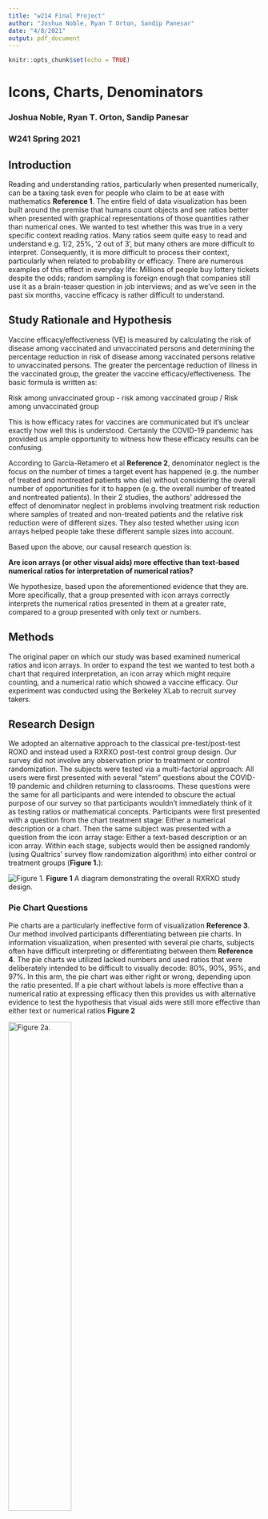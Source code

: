 ```yaml
---
title: "w214 Final Project"
author: "Joshua Noble, Ryan T Orton, Sandip Panesar"
date: "4/8/2021"
output: pdf_document
---
```


```r
knitr::opts_chunk$set(echo = TRUE)
```

# Icons, Charts, Denominators
### Joshua Noble, Ryan T. Orton, Sandip Panesar
### W241 Spring 2021


## Introduction

Reading and understanding ratios, particularly when presented numerically, can be a taxing task even for people who claim to be at ease with mathematics **Reference 1**. The entire field of data visualization has been built around the premise that humans count objects and see ratios better when presented with graphical representations of those quantities rather than numerical ones. We wanted to test whether this was true in a very specific context reading ratios. Many ratios seem quite easy to read and understand e.g. 1/2, 25%, ‘2 out of 3’, but many others are more difficult to interpret. Consequently, it is more difficult to process their context, particularly when related to probability or efficacy. There are numerous examples of this effect in everyday life: Millions of people buy lottery tickets despite the odds; random sampling is foreign enough that companies still use it as a brain-teaser question in job interviews; and as we’ve seen in the past six months, vaccine efficacy is rather difficult to understand.

## Study Rationale and Hypothesis

Vaccine efficacy/effectiveness (VE) is measured by calculating the risk of disease among vaccinated and unvaccinated persons and determining the percentage reduction in risk of disease among vaccinated persons relative to unvaccinated persons. The greater the percentage reduction of illness in the vaccinated group, the greater the vaccine efficacy/effectiveness. The basic formula is written as:

Risk among unvaccinated group - risk among vaccinated group / Risk among unvaccinated group

This is how efficacy rates for vaccines are communicated but it's unclear exactly how well this is understood. Certainly the COVID-19 pandemic has provided us ample opportunity to witness how these efficacy results can be confusing.

According to Garcia-Retamero et al **Reference 2**, denominator neglect is the focus on the number of times a target event has happened (e.g. the number of treated and nontreated patients who die) without considering the overall number of opportunities for it to happen (e.g. the overall number of treated and nontreated patients). In their 2 studies, the authors' addressed the effect of denominator neglect in problems involving treatment risk reduction where samples of treated and non-treated patients and the relative risk reduction were of different sizes. They also tested whether using icon arrays helped people take these different sample sizes into account. 

Based upon the above, our causal research question is:

**Are icon arrays (or other visual aids) more effective than text-based numerical ratios for interpretation of numerical ratios?**

We hypothesize, based upon the aforementioned evidence that they are. More specifically, that a group presented with icon arrays correctly interprets the numerical ratios presented in them at a greater rate, compared to a group presented with only text or numbers.

## Methods

The original paper on which our study was based examined numerical ratios and icon arrays. In order to expand the test we wanted to test both a chart that required interpretation, an icon array which might require counting, and a numerical ratio which showed a vaccine efficacy. Our experiment was conducted using the Berkeley XLab to recruit survey takers.


## Research Design

We adopted an alternative approach to the classical pre-test/post-test ROXO and instead used a RXRXO post-test control group design. Our survey did not involve any observation prior to treatment or control randomization. The subjects were tested via a multi-factorial approach: All users were first presented with several "stem" questions about the COVID-19 pandemic and children returning to classrooms. These questions were the same for all participants and were intended to obscure the actual purpose of our survey so that participants wouldn't immediately think of it as testing ratios or mathematical concepts. Participants were first presented with a question from the chart treatment stage: Either a numerical description or a chart. Then the same subject was presented with a question from the icon array stage: Either a text-based description or an icon array. Within each stage, subjects would then be assigned randomly (using Qualtrics' survey flow randomization algorithm) into either control or treatment groups (**Figure 1.**):

![Figure 1.](images/roxo.png)
**Figure 1** A diagram demonstrating the overall RXRXO study design.

### Pie Chart Questions

Pie charts are a particularly ineffective form of visualization **Reference 3**. Our method involved participants differentiating between pie charts. In information visualization, when presented with several pie charts, subjects often have difficult interpreting or differentiating between them **Reference 4**. The pie charts we utilized lacked numbers and used ratios that were deliberately intended to be difficult to visually decode: 80%, 90%, 95%, and 97%. In this arm, the pie chart was either right or wrong, depending upon the ratio presented. If a pie chart without labels is more effective than a numerical ratio at expressing efficacy then this provides us with alternative evidence to test the hypothesis that visual aids were still more effective than either text or numerical ratios **Figure 2**

![Figure 2a.](images/3_97.png){width=50%}
![Figure 2b.](images/5_95.png){width=50%}
**Figure 2** a. A pie chart representing 97% efficacy, b. A pie chart representing 85% efficacy.

### Icon Array Questions

For the icon array questions, icon arrays were employed to test numerical ratios of efficacy against icon arrays that represented vaccine efficacy. These icon arrays differ from the pie chart pairings in that they contain countable quantities of different colored icons and thus can be more precise than the charts **Figure 3**. 

![Figure 3a.](images/array_1.png){width=50%}

![Figure 3b.](images/array_2.png){width=50%}
**Figure 3** a. Icon array representing the treatment group of a hypothetical vaccine trial, whereby 4 out of 200 (represented by red and black figures, respectively) contracted COVID-19 following vaccination. b. Icon array representing the control group of a hypothetical vaccine trial, whereby 10 out of 100 (represented by red and black figures, respectively) contracted COVID-19 following vaccination. Altogether, vaccine efficacy is 80%.

The 'correct' answer to the question presented to the icon array subjects is also significantly easier to interpret compared to those in the chart arm. The correct answer was always 'yes', i.e. the vaccine was efficacious at the 80% level.

## Confounding Variables

In addition to the study-specific data, we also acquired a range of demographic data of participants. Numerous factors may affect the responses to our questions, namely how well subjects were able to understand them. These include age, level of educational attainment and English as a second language (ESL) status. We therefore kept data from the Berkeley Xlab experimental survey pertaining to these factors for use in analysis. 

## Analytic Plan

> 1. Descriptive statistics.
> 2. Group-based Statistical Tests (Chi-Squared).
> 3. Regression Analysis with and without potential control features. 

## Pilot Data

We ran a pilot study using Qualitrics which received 19 valid responses. This survey was open for approximately 10 days. The structure of the Pilot survey contained two arms which tested a chart against a numerator/denominator numerical representation and an icon array against a numerator/denominator numerical representation. We didn't collect demographic data from respondents. The accuracy of responses to the two questions is shown below: 

![Pilot Study Results](images/pilot_table.png)

The pilot study was not large enough to provide reliable sample sizes but it did provide confirmation that our survey itself was working as intended.

## Results 

The overall breakdown of our study is provided in **Figure 4.**. In all there were 309 respondents. 45 subjects were lost to attrition (test-stage surveys, failure to complete). For the first question, 131 subjects were presented with the pie-chart (treatment group) and 133 subjects were presented with the text control question. For the second question, 128 subjects were presented with the icon array (treatment group), 128 subjects were presented with the text control question. 

![Figure 4.](images/StudyFlow.png)
**Figure 4.** A diagram demonstrating the study flow and numbers of respondents for each respective control and treatment stage. 

### Demographics

Regarding relevant demographics, participant age ranged from 18 to 54, with a mean age of 23.5 (standard deviation 5.5). Relevant demographics of the test subjects are presented, grouped by educational level in **Table 1.**.

![Table 1.](images/demographics.png) 

Approximately half of the respondents had completed some college (likely undergraduate students), a quarter had completed their undergraduate studies, while only 8% progressed onto further education. 16% of respondents had no college. Interestingly, the majority of respondents in all educational groups were ESL students, with almost 4/5 of postgraduate respondents reporting ESL status. 


### Regression Analysis

We created a simple model that regresses the number of correct answers against the participants being in two treatment groups:

\begin{table}[!htbp] \centering 
  \caption{} 
  \label{} 
\begin{tabular}{@{\extracolsep{5pt}}lc} 
\\[-1.8ex]\hline 
\hline \\[-1.8ex] 
 & \multicolumn{1}{c}{\textit{Dependent variable:}} \\ 
\cline{2-2} 
\\[-1.8ex] & all\_q\_right \\ 
\hline \\[-1.8ex] 
 q1\_treat & $-$0.014 \\ 
  & (0.070) \\ 
  & \\ 
 q2\_treat & 0.150$^{**}$ \\ 
  & (0.069) \\ 
  & \\ 
 Constant & 1.551$^{***}$ \\ 
  & (0.064) \\ 
  & \\ 
\hline \\[-1.8ex] 
Observations & 264 \\ 
R$^{2}$ & 0.018 \\ 
Adjusted R$^{2}$ & 0.011 \\ 
Residual Std. Error & 0.557 (df = 261) \\ 
F Statistic & 2.454$^{*}$ (df = 2; 261) \\ 
\hline 
\hline \\[-1.8ex] 
\textit{Note:}  & \multicolumn{1}{r}{$^{*}$p$<$0.1; $^{**}$p$<$0.05; $^{***}$p$<$0.01} \\ 
\end{tabular} 
\end{table} \


Our second model regresses the response for each arm of the study against being in the respective treatment group and the education level of the participant.

\begin{table}[!htbp] \centering 
  \caption{} 
  \label{} 
\begin{tabular}{@{\extracolsep{5pt}}lcc} 
\\[-1.8ex]\hline 
\hline \\[-1.8ex] 
 & \multicolumn{2}{c}{\textit{Dependent variable:}} \\ 
\cline{2-3} 
\\[-1.8ex] & q1\_right & q2\_right \\ 
\\[-1.8ex] & (1) & (2)\\ 
\hline \\[-1.8ex] 
 q1\_treat & $-$0.087 &  \\ 
  & (0.055) &  \\ 
  & & \\ 
 q2\_treat &  & 0.110$^{***}$ \\ 
  &  & (0.039) \\ 
  & & \\ 
 as.factor(Edu\_Level)Bachelor's degree & 0.035 & $-$0.072 \\ 
  & (0.110) & (0.078) \\ 
  & & \\ 
 as.factor(Edu\_Level)No college & 0.093 & $-$0.204$^{**}$ \\ 
  & (0.118) & (0.083) \\ 
  & & \\ 
 as.factor(Edu\_Level)Some college & 0.178$^{*}$ & $-$0.136$^{*}$ \\ 
  & (0.103) & (0.073) \\ 
  & & \\ 
 Constant & 0.656$^{***}$ & 0.953$^{***}$ \\ 
  & (0.099) & (0.070) \\ 
  & & \\ 
\hline \\[-1.8ex] 
Observations & 264 & 264 \\ 
R$^{2}$ & 0.031 & 0.054 \\ 
Adjusted R$^{2}$ & 0.016 & 0.039 \\ 
Residual Std. Error (df = 259) & 0.441 & 0.312 \\ 
F Statistic (df = 4; 259) & 2.087$^{*}$ & 3.678$^{***}$ \\ 
\hline 
\hline \\[-1.8ex] 
\textit{Note:}  & \multicolumn{2}{r}{$^{*}$p$<$0.1; $^{**}$p$<$0.05; $^{***}$p$<$0.01} \\ 
\end{tabular} 
\end{table} 

## References

1. **Insert reference from intro paragraph here**
2. [Do Icon Arrays Help Reduce Denominator Neglect?]
3. [(William S. Cleveland, The Elements of Graphing Data, Hobart Press, 1994]
4. (Edward Tufte, The Visual Display of Quantitative Information, Graphics Press, 1983, p. 178.)

